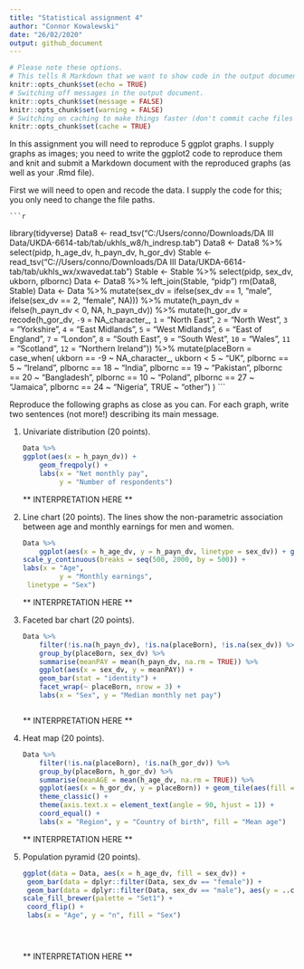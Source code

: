 ```yaml
---
title: "Statistical assignment 4"
author: "Connor Kowalewski"
date: "26/02/2020"
output: github_document
---
```


```r
# Please note these options.
# This tells R Markdown that we want to show code in the output document.
knitr::opts_chunk$set(echo = TRUE)
# Switching off messages in the output document. 
knitr::opts_chunk$set(message = FALSE)
knitr::opts_chunk$set(warning = FALSE)
# Switching on caching to make things faster (don't commit cache files on Github).
knitr::opts_chunk$set(cache = TRUE)
```

In this assignment you will need to reproduce 5 ggplot graphs. I supply graphs as images; you need to write the ggplot2 code to reproduce them and knit and submit a Markdown document with the reproduced graphs (as well as your .Rmd file).

First we will need to open and recode the data. I supply the code for this; you only need to change the file paths.

    ```r
library(tidyverse)
Data8 <- read_tsv("C:/Users/conno/Downloads/DA III Data/UKDA-6614-tab/tab/ukhls_w8/h_indresp.tab")
Data8 <- Data8 %>%
        select(pidp, h_age_dv, h_payn_dv, h_gor_dv)
Stable <- read_tsv("C://Users/conno/Downloads/DA III Data/UKDA-6614-tab/tab/ukhls_wx/xwavedat.tab")
Stable <- Stable %>%
        select(pidp, sex_dv, ukborn, plbornc)
Data <- Data8 %>% left_join(Stable, "pidp")
rm(Data8, Stable)
Data <- Data %>%
        mutate(sex_dv = ifelse(sex_dv == 1, "male",
                           ifelse(sex_dv == 2, "female", NA))) %>%
        mutate(h_payn_dv = ifelse(h_payn_dv < 0, NA, h_payn_dv)) %>%
        mutate(h_gor_dv = recode(h_gor_dv,
                         `-9` = NA_character_,
                         `1` = "North East",
                         `2` = "North West",
                         `3` = "Yorkshire",
                         `4` = "East Midlands",
                         `5` = "West Midlands",
                         `6` = "East of England",
                         `7` = "London",
                         `8` = "South East",
                         `9` = "South West",
                         `10` = "Wales",
                         `11` = "Scotland",
                         `12` = "Northern Ireland")) %>%
        mutate(placeBorn = case_when(
                ukborn  == -9 ~ NA_character_,
                ukborn < 5 ~ "UK",
                plbornc == 5 ~ "Ireland",
                plbornc == 18 ~ "India",
                plbornc == 19 ~ "Pakistan",
                plbornc == 20 ~ "Bangladesh",
                plbornc == 10 ~ "Poland",
                plbornc == 27 ~ "Jamaica",
                plbornc == 24 ~ "Nigeria",
                TRUE ~ "other")
        )
    ```

Reproduce the following graphs as close as you can. For each graph, write two sentences (not more!) describing its main message.  

1. Univariate distribution (20 points).

    ```r
Data %>%
    ggplot(aes(x = h_payn_dv)) +
        geom_freqpoly() +
        labs(x = "Net monthly pay",
             y = "Number of respondents")
    ```
** INTERPRETATION HERE **

2. Line chart (20 points). The lines show the non-parametric association between age and monthly earnings for men and women.

    ```r
    Data %>%
        ggplot(aes(x = h_age_dv, y = h_payn_dv, linetype = sex_dv)) + geom_smooth(colour = "black") + coord_cartesian(xlim = c(15, 65), ylim = c(0, 2250)) +
scale_y_continuous(breaks = seq(500, 2000, by = 500)) +
labs(x = "Age",
             y = "Monthly earnings", 
     linetype = "Sex")
    ```
** INTERPRETATION HERE **

3. Faceted bar chart (20 points).

    ```r
    
    Data %>%
        filter(!is.na(h_payn_dv), !is.na(placeBorn), !is.na(sex_dv)) %>%
        group_by(placeBorn, sex_dv) %>%
        summarise(meanPAY = mean(h_payn_dv, na.rm = TRUE)) %>%
        ggplot(aes(x = sex_dv, y = meanPAY)) +
        geom_bar(stat = "identity") +
        facet_wrap(~ placeBorn, nrow = 3) +
        labs(x = "Sex", y = "Median monthly net pay")
        
        
 
    ```
** INTERPRETATION HERE **

4. Heat map (20 points).

    ```r
    Data %>% 
        filter(!is.na(placeBorn), !is.na(h_gor_dv)) %>%
        group_by(placeBorn, h_gor_dv) %>%
        summarise(meanAGE = mean(h_age_dv, na.rm = TRUE)) %>%
        ggplot(aes(x = h_gor_dv, y = placeBorn)) + geom_tile(aes(fill = meanAGE)) +
        theme_classic() + 
        theme(axis.text.x = element_text(angle = 90, hjust = 1)) +
        coord_equal() +
        labs(x = "Region", y = "Country of birth", fill = "Mean age")
    ```
** INTERPRETATION HERE **

5. Population pyramid (20 points).

    ```r

ggplot(data = Data, aes(x = h_age_dv, fill = sex_dv)) + 
  geom_bar(data = dplyr::filter(Data, sex_dv == "female")) + 
  geom_bar(data = dplyr::filter(Data, sex_dv == "male"), aes(y = ..count.. * (-1))) + 
scale_fill_brewer(palette = "Set1") +
  coord_flip() +
  labs(x = "Age", y = "n", fill = "Sex")


    

    
    ```
** INTERPRETATION HERE **